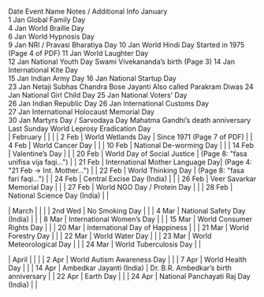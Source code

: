 Date	Event Name	Notes / Additional Info
January		
1 Jan	Global Family Day	
4 Jan	World Braille Day	
6 Jan	World Hypnosis Day	
9 Jan	NRI / Pravasi Bharatiya Day	
10 Jan	World Hindi Day	Started in 1975 (Page 4 of PDF)
11 Jan	World Laughter Day	
12 Jan	National Youth Day	Swami Vivekananda’s birth (Page 3)
14 Jan	International Kite Day	
15 Jan	Indian Army Day	
16 Jan	National Startup Day	
23 Jan	Netaji Subhas Chandra Bose Jayanti	Also called Parakram Diwas
24 Jan	National Girl Child Day	
25 Jan	National Voters’ Day	
26 Jan	Indian Republic Day	
26 Jan	International Customs Day	
27 Jan	International Holocaust Memorial Day	
30 Jan	Martyrs Day / Sarvodaya Day	Mahatma Gandhi’s death anniversary
Last Sunday	World Leprosy Eradication Day	
| February | | |
| 2 Feb | World Wetlands Day | Since 1971 (Page 7 of PDF) |
| 4 Feb | World Cancer Day | |
| 10 Feb | National De-worming Day | |
| 14 Feb | Valentine’s Day | |
| 20 Feb | World Day of Social Justice | (Page 8: "fasa unifisa vija faqi...") |
| 21 Feb | International Mother Language Day| (Page 4: "21 Feb → Int. Mother...") |
| 22 Feb | World Thinking Day | (Page 8: "fasa fari faqi...") |
| 24 Feb | Central Excise Day (India) | |
| 26 Feb | Veer Savarkar Memorial Day | |
| 27 Feb | World NGO Day / Protein Day | |
| 28 Feb | National Science Day (India) | |

| March | | |
| 2nd Wed | No Smoking Day | |
| 4 Mar | National Safety Day (India) | |
| 8 Mar | International Women’s Day | |
| 15 Mar | World Consumer Rights Day | |
| 20 Mar | International Day of Happiness | |
| 21 Mar | World Forestry Day | |
| 22 Mar | World Water Day | |
| 23 Mar | World Meteorological Day | |
| 24 Mar | World Tuberculosis Day | |

| April | | |
| 2 Apr | World Autism Awareness Day | |
| 7 Apr | World Health Day | |
| 14 Apr | Ambedkar Jayanti (India) | Dr. B.R. Ambedkar’s birth anniversary |
| 22 Apr | Earth Day | |
| 24 Apr | National Panchayati Raj Day (India) | |
